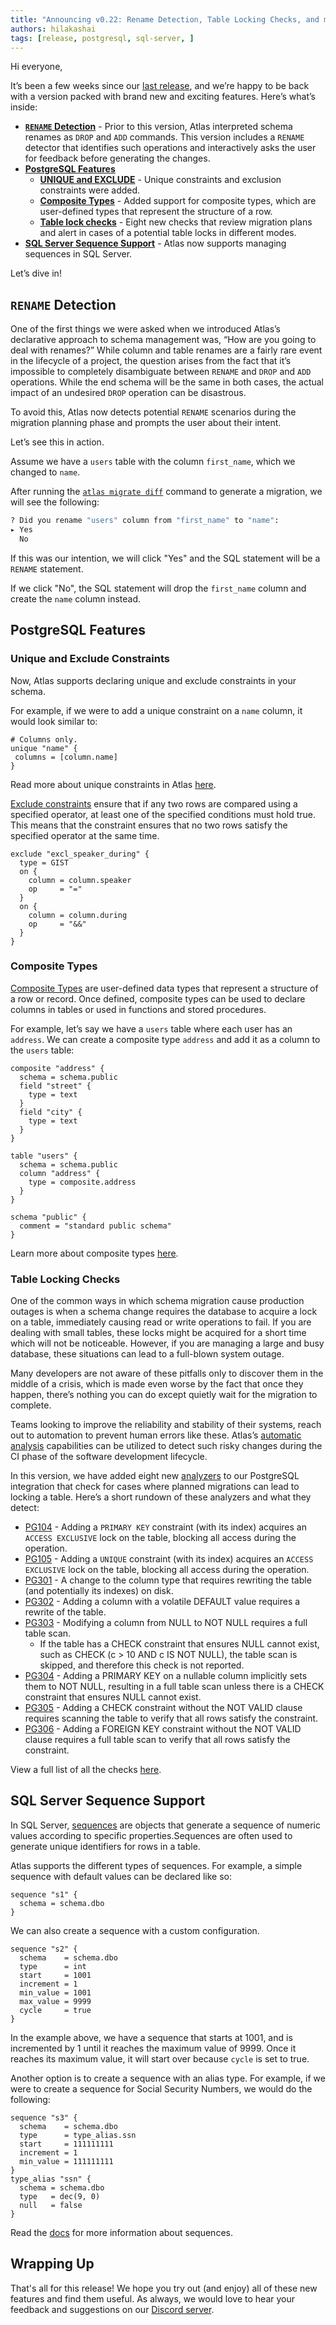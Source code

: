 ```yaml
---
title: "Announcing v0.22: Rename Detection, Table Locking Checks, and more"
authors: hilakashai
tags: [release, postgresql, sql-server, ]
---
```


Hi everyone,

It’s been a few weeks since our [last release](https://github.com/ariga/atlas/releases/tag/v0.21.0), and we’re happy to be back with a version packed with brand new and exciting
features. Here’s what’s inside:

* [**`RENAME` Detection**](#rename-detection) - Prior to this version, Atlas interpreted schema renames as `DROP` and `ADD` commands. This version includes a `RENAME` detector that identifies such operations and interactively asks the user for feedback before generating the changes.
* [**PostgreSQL Features**](#postgresql-features)
    * [**UNIQUE and EXCLUDE**](#unique-and-exclude-constraints) - Unique constraints and exclusion constraints were added.
    * [**Composite Types**](#composite-types) - Added support for composite types, which are user-defined types that represent the structure of a row.
    * [**Table lock checks**](#table-locking-checks) - Eight new checks that review migration plans and alert in cases of a potential table locks in different modes.
* [**SQL Server Sequence Support**](#sql-server-sequence-support) -  Atlas now supports managing sequences in SQL Server.

Let’s dive in!

## `RENAME` Detection

One of the first things we were asked when we introduced Atlas’s declarative approach to schema management was,
“How are you going to deal with renames?” While column and table renames are a fairly rare event in the lifecycle of a project,
the question arises from the fact that it’s impossible to completely disambiguate between `RENAME` and `DROP` and `ADD` operations.
While the end schema will be the same in both cases, the actual impact of an undesired `DROP` operation can be disastrous.

To avoid this, Atlas now detects potential `RENAME` scenarios during the migration planning phase and prompts the user
about their intent.

Let’s see this in action.

Assume we have a `users` table with the column `first_name`, which we changed to `name`.

After running the [`atlas migrate diff`](/cli-reference#atlas-migrate-diff) command to generate a migration, we will see the following:

```bash
? Did you rename "users" column from "first_name" to "name":
▸ Yes
  No
```
If this was our intention, we will click "Yes" and the SQL statement will be a `RENAME` statement.

If we click "No", the SQL statement will drop the `first_name` column and create the `name` column instead.

## PostgreSQL Features

### Unique and Exclude Constraints

Now, Atlas supports declaring unique and exclude constraints in your schema.

For example, if we were to add a unique constraint on a
`name` column, it would look similar to:

```hcl title="schema.hcl"
# Columns only.
unique "name" {
 columns = [column.name]
}
```
Read more about unique constraints in Atlas [here](/atlas-schema/hcl#unique-constraints).

[Exclude constraints](https://www.postgresql.org/docs/current/ddl-constraints.html#DDL-CONSTRAINTS-EXCLUSION) ensure that if any
two rows are compared using a specified operator, at least one of the specified conditions must hold true. This means
that the constraint ensures that no two rows satisfy the specified operator at the same time.

```hcl title="schema.hcl"
exclude "excl_speaker_during" {
  type = GIST
  on {
    column = column.speaker
    op     = "="
  }
  on {
    column = column.during
    op     = "&&"
  }
}
```


### Composite Types
[Composite Types](https://www.postgresql.org/docs/current/rowtypes.html#ROWTYPES) are user-defined data types that represent a structure of a row or record.
Once defined, composite types can be used to declare columns in tables or used in functions and stored procedures.

For example, let’s say we have a `users` table where each user has an `address`. We can create a composite type `address`
and add it as a column to the `users` table:

```hcl title="schema.hcl"
composite "address" {
  schema = schema.public
  field "street" {
    type = text
  }
  field "city" {
    type = text
  }
}

table "users" {
  schema = schema.public
  column "address" {
    type = composite.address
  }
}

schema "public" {
  comment = "standard public schema"
}
```
Learn more about composite types [here](/atlas-schema/hcl#composite-type).

### Table Locking Checks

One of the common ways in which schema migration cause production outages is when a schema change requires the database to acquire a lock on a table,
immediately causing read or write operations to fail. If you are dealing with small tables, these locks might be acquired for a
short time which will not be noticeable. However, if you are managing a large and busy database, these situations can lead to a full-blown system outage.

Many developers are not aware of these pitfalls only to discover them in the middle of a crisis, which is made even worse by the fact
that once they happen, there’s nothing you can do except quietly wait for the migration to complete.

Teams looking to improve the reliability and stability of their systems, reach out to automation
to prevent human errors like these. Atlas’s [automatic analysis](/versioned/lint) capabilities can be utilized to detect such risky
changes during the CI phase of the software development lifecycle.

In this version, we have added eight new [analyzers](lint/analyzers#analyzers) to our PostgreSQL integration that check for cases where planned migrations
can lead to locking a table. Here’s a short rundown of these analyzers and what they detect:

* [PG104](/lint/analyzers#PG104) - Adding a `PRIMARY KEY` constraint (with its index) acquires an `ACCESS EXCLUSIVE` lock on the table,
blocking all access during the operation.
* [PG105](lint/analyzers#PG105) - Adding a `UNIQUE` constraint (with its index) acquires an `ACCESS EXCLUSIVE` lock on the table,
blocking all access during the operation.
* [PG301](lint/analyzers#PG301) - A change to the column type that requires rewriting the table (and potentially its indexes) on
disk.
* [PG302](lint/analyzers#PG302) - Adding a column with a volatile DEFAULT value requires a rewrite of the table.
* [PG303](lint/analyzers#PG303) - Modifying a column from NULL to NOT NULL requires a full table scan.
    * If the table has a CHECK constraint that ensures NULL cannot exist, such as CHECK (c > 10 AND c IS NOT NULL), the table scan is skipped, and therefore this check is not reported.
* [PG304](lint/analyzers#PG304) - Adding a PRIMARY KEY on a nullable column implicitly sets them to NOT NULL, resulting in a full table scan unless there is a CHECK constraint that ensures NULL cannot exist.
* [PG305](lint/analyzers#PG305) - Adding a CHECK constraint without the NOT VALID clause requires scanning the table to verify that all rows satisfy the constraint.
* [PG306](lint/analyzers#PG306) - Adding a FOREIGN KEY constraint without the NOT VALID clause requires a full table scan to verify that all rows satisfy the constraint.

View a full list of all the checks [here](/lint/analyzers#checks).


## SQL Server Sequence Support

In SQL Server, [sequences](https://learn.microsoft.com/en-us/sql/relational-databases/sequence-numbers/sequence-numbers?view=sql-server-ver16) are
objects that generate a sequence of numeric values according to specific properties.Sequences are often used to generate
unique identifiers for rows in a table.

Atlas supports the different types of sequences. For example, a simple sequence with default values can be declared like so:

```hcl
sequence "s1" {
  schema = schema.dbo
}
```

We can also create a sequence with a custom configuration.

```hcl
sequence "s2" {
  schema    = schema.dbo
  type      = int
  start     = 1001
  increment = 1
  min_value = 1001
  max_value = 9999
  cycle     = true
}
```
In the example above, we have a sequence that starts at 1001, and is incremented by 1 until it reaches the maximum value of 9999. Once it reaches
its maximum value, it will start over because `cycle` is set to true.

Another option is to create a sequence with an alias type. For example, if we were to create a sequence for
Social Security Numbers, we would do the following:

```hcl
sequence "s3" {
  schema    = schema.dbo
  type      = type_alias.ssn
  start     = 111111111
  increment = 1
  min_value = 111111111
}
type_alias "ssn" {
  schema = schema.dbo
  type   = dec(9, 0)
  null   = false
}
```

Read the [docs](/atlas-schema/hcl#sequence) for more information about sequences.

## Wrapping Up

That's all for this release! We hope you try out (and enjoy) all of these new features and find them useful.
As always, we would love to hear your feedback and suggestions on our [Discord server](https://discord.com/invite/zZ6sWVg6NT).

